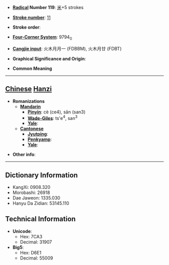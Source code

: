 * '''[[Wiktionary:Chinese radical index| Radical]] Number 119''': [[Wiktionary:Chinese radical index 米|米]]+5 strokes

* '''[[Wiktionary:Chinese total strokes index|Stroke number]]''': [[Wiktionary:Chinese total strokes index 11|11]]

* '''Stroke order''': 

* '''[[Wiktionary:Chinese four corner index|Four-Corner System]]''': 9794<sub>0</sub>

* '''[[Wiktionary:Chinese Cangjie index|Cangjie input]]''': 火木月月一 (FDBBM), 火木月廿 (FDBT)

* '''Graphical Significance and Origin''': 

* '''Common Meaning'''

----

== [[Chinese]] [[Hanzi]] ==

* '''Romanizations'''
** '''[[Mandarin]]'''
*** '''[[Pinyin]]''': cè (ce4), sǎn (san3)
*** '''[[Wade-Giles]]''': ts'e<sup>4</sup>, san<sup>3</sup>
*** '''[[Yale]]''': 
** '''[[Cantonese]]'''
*** '''[[Jyutping]]''':
*** '''[[Penkyamp]]''': 
*** '''[[Yale]]''': 

* '''Other info''': 

----

== Dictionary Information ==

* KangXi: 0908.320
* Morobashi: 26918
* Dae Jaweon: 1335.030
* Hanyu Da Zidian: 53145.110

== Technical Information ==

* '''Unicode''':
** Hex: 7CA3
** Decimal: 31907
* '''Big5''':
** Hex: D6E1
** Decimal: 55009